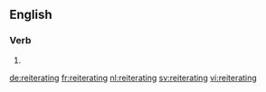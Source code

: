 ==English==

===Verb===
{{head|en|present participle}}

# {{present participle of|reiterate|lang=en|nocat=1}}

[[de:reiterating]]
[[fr:reiterating]]
[[nl:reiterating]]
[[sv:reiterating]]
[[vi:reiterating]]
